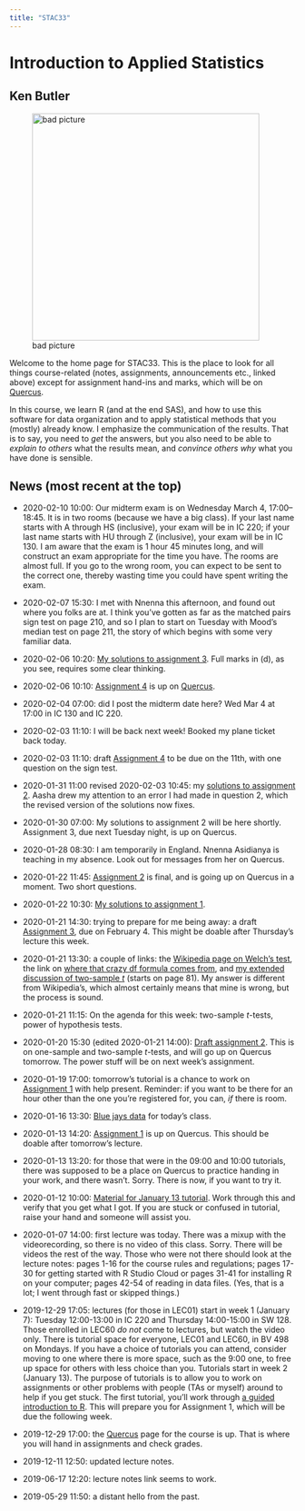 ```yaml
---
title: "STAC33"
---
```


#  Introduction to Applied Statistics

## Ken Butler

![bad picture](ken.jpg){width=400px}

Welcome to the home page for STAC33. This is the place to look for all things course-related (notes, assignments, announcements etc., linked above) except for assignment hand-ins and marks, which will be on [Quercus](http://q.utoronto.ca).

In this course, we learn R (and at the end SAS), and how to use this software for data organization and to apply statistical methods that you (mostly) already know. I emphasize the communication of the results. That is to say, you need to *get* the answers, but you also need to be able to *explain to others* what the results mean, and *convince others why* what you have done is sensible.


## News (most recent at the top)

- 2020-02-10 10:00: Our midterm exam is on Wednesday March 4, 17:00--18:45. It is in two rooms (because we have a big class). If your last name starts with A through HS (inclusive), your exam will be in IC 220; if your last name starts with HU through Z (inclusive), your exam will be in IC 130. I am aware that the exam is 1 hour 45 minutes long, and will construct an exam appropriate for the time you have. The rooms are almost full. If you go to the wrong room, you can expect to be sent to the correct one, thereby wasting time you could have spent writing the exam.

- 2020-02-07 15:30: I met with Nnenna this afternoon, and found out where you folks are at. I think you've gotten as far as the matched pairs sign test on page 210, and so I plan to start on Tuesday with Mood's median test on page 211, the story of which begins with some very familiar data. 

- 2020-02-06 10:20: [My solutions to assignment 3](a3-c33.pdf). Full marks in (d), as you see, requires some clear thinking.

- 2020-02-06 10:10: [Assignment 4](a4-c33.pdf) is up on [Quercus](https://q.utoronto.ca/courses/135550/assignments/293645).

- 2020-02-04 07:00: did I post the midterm date here? Wed Mar 4 at 17:00 in IC 130 and IC 220.

- 2020-02-03 11:10: I will be back next week! Booked my plane ticket back today.

- 2020-02-03 11:10: draft [Assignment 4](a4-c33.pdf) to be due on the 11th, with one question on the sign test.

- 2020-01-31 11:00 revised 2020-02-03 10:45: my [solutions to assignment 2](a2-c33.pdf). Aasha drew my attention to an error I had made in question 2, which the revised version of the solutions now fixes.

- 2020-01-30 07:00: My solutions to assignment 2 will be here shortly. Assignment 3, due next Tuesday night, is up on Quercus.

- 2020-01-28 08:30: I am temporarily in England. Nnenna Asidianya is teaching in my absence. Look out for messages from her on Quercus.

- 2020-01-22 11:45: [Assignment 2](a2-c33.pdf) is final, and is going up on Quercus in a moment. Two short questions.

- 2020-01-22 10:30: [My solutions to assignment 1](a1-c33.pdf).

- 2020-01-21 14:30: trying to prepare for me being away: a draft [Assignment 3](a3-c33.pdf), due on February 4. This might be doable after Thursday's lecture this week.

- 2020-01-21 13:30: a couple of links: the [Wikipedia page on Welch's test](https://en.wikipedia.org/wiki/Welch%27s_t-test), the link on [where that crazy df formula comes from](https://en.wikipedia.org/wiki/Welch%E2%80%93Satterthwaite_equation), and [my extended discussion of two-sample $t$](http://ritsokiguess.site/STAC32/pasi-sas.pdf) (starts on page 81). My answer is different from Wikipedia's, which almost certainly means that mine is wrong, but the process is sound.

- 2020-01-21 11:15: On the agenda for this week: two-sample $t$-tests, power of hypothesis tests.

- 2020-01-20 15:30 (edited 2020-01-21 14:00): [Draft assignment 2](a2-c33.pdf). This is on one-sample and two-sample $t$-tests, and will go up on Quercus tomorrow. The power stuff will be on next week's assignment.

- 2020-01-19 17:00: tomorrow's tutorial is a chance to work on [Assignment 1](a1-c33.pdf) with help present. Reminder: if you want to be there for an hour other than the one you're registered for, you can, *if* there is room. 

- 2020-01-16 13:30: [Blue jays data](jays15-home.csv) for today's class.

- 2020-01-13 14:20: [Assignment 1](a1-c33.pdf) is up on Quercus. This should be doable after tomorrow's lecture. 

- 2020-01-13 13:20: for those that were in the 09:00 and 10:00 tutorials, there was supposed to be a place on Quercus to practice handing in your work, and there wasn't. Sorry. There is now, if you want to try it.

- 2020-01-12 10:00: [Material for January 13 tutorial](a0.pdf). Work through this and verify that you get what I got. If you are stuck or confused in tutorial, raise your hand and someone will assist you.

- 2020-01-07 14:00: first lecture was today. There was a mixup with the videorecording, so there is no video of this class. Sorry. There will be videos the rest of the way. Those who were not there should look at the lecture notes: pages 1-16 for the course rules and regulations; pages 17-30 for getting started with R Studio Cloud or pages 31-41 for installing R on your computer; pages 42-54 of reading in data files. (Yes, that is a lot; I went through fast or skipped things.)

- 2019-12-29 17:05: lectures (for those in LEC01) start in week 1 (January 7): Tuesday 12:00-13:00 in IC 220 and Thursday 14:00-15:00 in SW 128. Those enrolled in LEC60 *do not* come to lectures, but watch the video only. There is tutorial space for everyone, LEC01 and LEC60, in BV 498 on Mondays. If you have a choice of tutorials you can attend, consider moving to one where there is more space, such as the 9:00 one, to free up space for others with less choice than you. Tutorials start in week 2 (January 13). The purpose of tutorials is to allow you to work on assignments or other problems with people (TAs or myself) around to help if you get stuck. The first tutorial, you'll work through [a guided introduction to R](a0.pdf). This will prepare you for Assignment 1, which will be due the following week.

- 2019-12-29 17:00: the [Quercus](http://q.utoronto.ca) page for the course is up. That is where you will hand in assignments and check grades.

- 2019-12-11 12:50: updated lecture notes.

- 2019-06-17 12:20: lecture notes link seems to work.

- 2019-05-29 11:50: a distant hello from the past.
